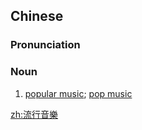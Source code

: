 {{also|流行音乐}}
==Chinese==
{{zh-forms|s=流行音乐|type=22}}

===Pronunciation===
{{zh-pron
|m=liúxíng yīnyuè
|c=lau4 hang4 jam1 ngok6
|cat=n
}}

===Noun===
{{zh-noun}}

# [[popular music]]; [[pop music]]

[[zh:流行音樂]]